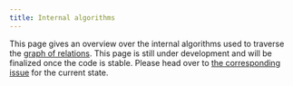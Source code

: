 ```yaml
---
title: Internal algorithms
---
```


This page gives an overview over the internal algorithms used to traverse the [graph of relations](./graph-of-relations.mdx). This
page is still under development and will be finalized once the code is stable. Please head over to
[the corresponding issue](https://github.com/ory/keto/issues/483) for the current state.
